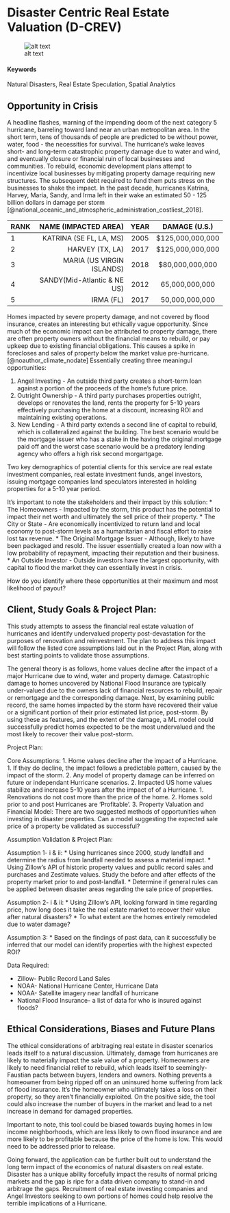 
# Disaster Centric Real Estate Valuation (D-CREV) {#Disaster-Properties}

![alt text](https://na.rdcpix.com/1058620997/7167b6e2bb9248cd79999e1295cf149ew-c0xd-w685_h860_q80.jpg)


#### Keywords {-}

Natural Disasters, Real Estate Speculation, Spatial Analytics

## Opportunity in Crisis

A headline flashes, warning of the impending doom of the next category 5 hurricane, barreling toward land near an urban metropolitan area. In the short term, tens of thousands of people are predicted to be without power, water, food - the necessities for survival. The hurricane's wake leaves short- and long-term catastrophic property damage due to water and wind, and eventually closure or financial ruin of local businesses and communities. To rebuild, economic development plans attempt to incentivize local businesses by mitigating property damage requiring new structures. The subsequent debt required to fund them puts stress on the businesses to shake the impact. In the past decade, hurricanes Katrina, Harvey, Maria, Sandy, and Irma left in their wake an estimated 50 - 125 billion dollars in damage per storm [@national_oceanic_and_atmospheric_administration_costliest_2018].

| RANK| NAME (IMPACTED AREA) | YEAR  | DAMAGE (U.S.) |
| --- |-------------:| :-----:|:-----:|
| 1 | KATRINA (SE FL, LA, MS) | 2005 |  $125,000,000,000|
| 2 | HARVEY (TX, LA) | 2017 | $125,000,000,000|
| 3 | MARIA (US VIRGIN ISLANDS) | 2018 | $80,000,000,000|
| 4 | SANDY(Mid-Atlantic & NE US) | 2012 | 65,000,000,000| 
| 5 | IRMA (FL) | 2017 | 50,000,000,000|

Homes impacted by severe property damage, and not covered by flood insurance, creates an interesting but ethically vague opportunity. Since much of the economic impact can be attributed to property damage, there are often property owners without the financial means to rebuild, or pay upkeep due to existing financial obligations. This causes a spike in forecloses and sales of property below the market value pre-hurricane. [@noauthor_climate_nodate] Essentially creating three meaningul  opportunities: 

1. Angel Investing - An outside third party creates a short-term loan against a portion of the proceeds of the home’s future price. 
2. Outright Ownership - A third party purchases properties outright, develops or renovates the land, rents the property for 5-10 years effectively purchasing the home at a discount, increasing ROI and maintaining existing operations.
3. New Lending - A third party extends a second line of capital to rebuild, which is collateralized against the building. The best scenario would be the mortgage issuer who has a stake in the having the original mortgage paid off and the worst case scenario would be a predatory lending agency who offers a high risk second morgartgage. 

Two key demographics of potential clients for this service are real estate investment companies, real estate investment funds, angel investors, issuing mortgage companies land speculators interested in holding properties for a 5-10 year period.

It's important to note the stakeholders and their impact by this solution: 
* The Homeowners - Impacted by the storm, this product has the potential to impact their net worth and ultimately the sell price of their property. 
* The City or State - Are economically incentivized to return land and local economy to post-storm levels as a humanitarian and fiscal effort to raise lost tax revenue. 
* The Original Mortgage Issuer - Although, likely to have been packaged and resold. The issuer essentially created a loan now with a low probability of repayment, impacting their reputation and their business.
* An Outside Investor - Outside investors have the largest opportunity, with capital to flood the market they can essentially invest in crisis.

How do you identify where these opportunities at their maximum and most likelihood of payout? 

## Client, Study Goals & Project Plan:

This study attempts to assess the financial real estate valuation of hurricanes and identify undervalued property post-devastation for the purposes of renovation and reinvestment. The plan to address this impact will follow the listed core assumptions laid out in the Project Plan, along with best starting points to validate those assumptions. 

The general theory is as follows, home values decline after the impact of a major Hurricane due to wind, water and property damage. Catastrophic damage to homes uncovered by National Flood Insurance are typically under-valued due to the owners lack of financial resources to rebuild, repair or remortgage and the corresponding damage. Next, by examining public record, the same homes impacted by the storm have recovered their value or a significant portion of their prior estimated list price, post-storm. By using these as features, and the extent of the damage, a ML model could successfully predict homes expected to be the most undervalued and the most likely to recover their value post-storm. 

Project Plan:

Core Assumptions:
1. Home values decline after the impact of a Hurricane. 
    1. If they do decline, the impact follows a predictable pattern, caused by the impact of the storm. 
    2. Any model of property damage can be inferred on future or independant Hurricane scenarios.
2. Impacted US home values stabilize and increase 5-10 years after the impact of of a Hurricane.
    1. Renovations do not cost more than the price of the home.
    2. Homes sold prior to and post Hurricanes are ‘Profitable’.
3. Property Valuation and Financial Model: There are two suggested methods of opportunities when investing in disaster properties. Can a model suggesting the expected sale price of a property be validated as successful?

Assumption Validation & Project Plan:

Assumption 1- i & ii:
* Using hurricanes since 2000, study landfall and determine the radius from landfall needed to assess a material impact. 
* Using Zillow’s API of historic property values and public record sales and purchases and Zestimate values. Study the before and after effects of the property market prior to and post-landfall. 
* Determine if general rules can be applied between disaster areas regarding the sale price of properties. 

Assumption 2- i & ii:
* Using Zillow’s API, looking forward in time regarding price, how long does it take the real estate market to recover their value after natural disasters?
* To what extent are the homes entirely remodeled due to water damage?

Assumption 3:
* Based on the findings of past data, can it successfully be inferred that our model can identify properties with the highest expected ROI?

Data Required:

* Zillow- Public Record Land Sales
* NOAA- National Hurricane Center, Hurricane Data
* NOAA- Satellite imagery near landfall of hurricane
* National Flood Insurance- a list of data for who is insured against floods?


## Ethical Considerations, Biases and Future Plans

The ethical considerations of arbitraging real estate in disaster scenarios leads itself to a natural discussion. Ultimately, damage from hurricanes are likely to materially impact the sale value of a property. Homeowners are likely to need financial relief to rebuild, which leads itself to seemingly-Faustian pacts between buyers, lenders and owners. Nothing prevents a homeowner from being ripped off on an uninsured home suffering from lack of flood insurance. It’s the homeowner who ultimately takes a loss on their property, so they aren't financially exploited. On the positive side, the tool could also increase the number of buyers in the market and lead to a net increase in demand for damaged properties.

Important to note, this tool could be biased towards buying homes in low income neighborhoods, which are less likely to own flood insurance and are more likely to be profitable because the price of the home is low. This would need to be addressed prior to release. 

Going forward, the application can be further built out to understand the long term impact of the economics of natural disasters on real estate. Disaster has a unique ability forcefully impact the results of normal pricing markets and the gap is ripe for a data driven company to stand-in and arbitrage the gaps. Recruitment of real estate investing companies and Angel Investors seeking to own portions of homes could help resolve the terrible implications of a Hurricane.
